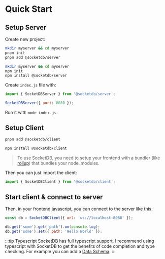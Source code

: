 
# Quick Start

## Setup Server

Create new project:

<Tabs>
<TabItem value="pnpm" label="pnpm">

```bash
mkdir myserver && cd myserver
pnpm init
pnpm add @socketdb/server
```

</TabItem>

<TabItem value="npm" label="npm">

```bash
mkdir myserver && cd myserver
npm init
npm install @socketdb/server
```

</TabItem>

</Tabs>

Create `index.js` file with:

```js
import { SocketDBServer } from '@socketdb/server';

SocketDBServer({ port: 8080 });
```

Run it with `node index.js`.

## Setup Client

<Tabs>
<TabItem value="pnpm" label="pnpm">

```bash
pnpm add @socketdb/client
```

</TabItem>

<TabItem value="npm" label="npm">

```bash
npm install @socketdb/client
```

</TabItem>

</Tabs>

> To use SocketDB, you need to setup your frontend with a bundler (like [rollup](https://rollupjs.org/)) that bundles your node_modules.

Then you can just import the client:

```js
import { SocketDBClient } from '@socketdb/client';
```

## Start client & connect to server

Then, in your frontend javascript, you can connect to the server like this:

```js
const db = SocketDBClient({ url: 'ws://localhost:8080' });

db.get('some').get('path').on(console.log);
db.get('some').set({ path: 'Hello World' });
```

:::tip Typescript
SocketDB has full typescript support. I recommend using typescript with SocketDB
to get the benefits of code completion and type checking.
For example you can add a [Data Schema](client#data-schema).
:::
